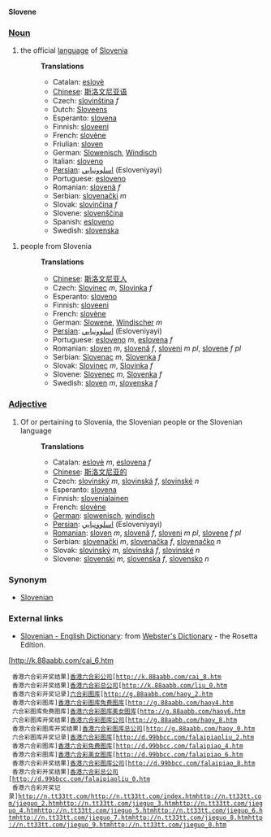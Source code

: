 '''Slovene'''

===[[Noun]]===
#the official [[language]] of [[Slovenia]]
#:'''Translations'''
#:*Catalan: [[eslovè]]
#:*[[Chinese]]: [[斯洛文尼亚语]]
#:*Czech: [[slovinština]] ''f''
#:*Dutch: [[Sloveens]] {{n}}
#:*Esperanto: [[slovena]]
#:*Finnish: [[sloveeni]]
#:*French: [[slovène]]
#:*Friulian: [[sloven]]
#:*German: [[Slowenisch]], [[Windisch]]
#:*Italian: [[sloveno]]
#:*[[Persian]]: [[اسلوونيايي]] (Esloveniyayi)
#:*Portuguese: [[esloveno]]
#:*Romanian: [[slovenă]] ''f''
#:*Serbian: [[slovenački]] ''m''
#:*Slovak: [[slovinčina]] ''f''
#:*Slovene: [[slovenščina]]
#:*Spanish: [[esloveno]]
#:*Swedish: [[slovenska]]

#people from Slovenia
#:'''Translations'''
#:*[[Chinese]]: [[斯洛文尼亚人]]
#:*Czech: [[Slovinec]] ''m'', [[Slovinka]] ''f''
#:*Esperanto: [[sloveno]]
#:*Finnish: [[sloveeni]]
#:*French: [[slovène]]
#:*German: [[Slowene]], [[Windischer]] ''m''
#:*[[Persian]]: [[اسلوونيايي]] (Esloveniyayi)
#:*Portuguese: [[esloveno]] ''m'', [[eslovena]] ''f''
#:*Romanian: [[sloven]] ''m'', [[slovenă]] ''f'', [[sloveni]] ''m pl'', [[slovene]] ''f pl''
#:*Serbian: [[Slovenac]] ''m'', [[Slovenka]] ''f''
#:*Slovak: [[Slovinec]] ''m'', [[Slovinka]] ''f''
#:*Slovene: [[Slovenec]] ''m'', [[Slovenka]] ''f''
#:*Swedish: [[sloven]] ''m'', [[slovenska]] ''f''

===[[Adjective]]===
#Of or pertaining to Slovenia, the Slovenian people or the Slovenian language
#:'''Translations'''
#:*Catalan: [[eslovè]] ''m'', [[eslovena]] ''f''
#:*[[Chinese]]: [[斯洛文尼亚的]]
#:*Czech: [[slovinský]] ''m'', [[slovinská]] ''f'', [[slovinské]] ''n''
#:*Esperanto: [[slovena]]
#:*Finnish: [[slovenialainen]]
#:*French: [[slovène]]
#:*[[German]]: [[slowenisch]], [[windisch]]
#:*[[Persian]]: [[اسلوونيايي]] (Esloveniyayi)
#:*[[Romanian]]: [[sloven]] ''m'', [[slovenă]] ''f'', [[sloveni]] ''m pl'', [[slovene]] ''f pl''
#:*Serbian: [[slovenački]] ''m'', [[slovenačka]] ''f'', [[slovenačko]] ''n''
#:*Slovak: [[slovinský]] ''m'', [[slovinská]] ''f'', [[slovinské]] ''n''
#:*Slovene: [[slovenski]] ''m'', [[slovenska]] ''f'', [[slovensko]] ''n''

===Synonym===

*[[Slovenian]]

=== External links ===

*[http://www.websters-online-dictionary.org/definition/Slovene-english/ Slovenian - English Dictionary]: from [http://www.websters-online-dictionary.org/ Webster's Dictionary] - the Rosetta Edition.
[http://k.88aabb.com/cai_6.htm  
  香港六合彩开奖结果][http://k.88aabb.com/cai_7.htm  香港六合彩公司][http://k.88aabb.com/cai_8.htm  
  香港六合彩开奖结果][http://k.88aabb.com/cai_9.htm  香港六合彩总公司][http://k.88aabb.com/liu_0.htm  
  香港六合彩开奖记录][http://g.88aabb.com/index.htm 六合彩图库][http://g.88aabb.com/haoy_2.htm  
  香港六合彩图库][http://g.88aabb.com/haoy3.htm  香港六合彩图库免费图库][http://g.88aabb.com/haoy4.htm  
  六合彩图库免费图库][http://g.88aabb.com/haoy5.htm  香港六合彩图库美女图库][http://g.88aabb.com/haoy6.htm  
  六合彩图库开奖结果][http://g.88aabb.com/haoy7.htm  香港六合彩图库公司][http://g.88aabb.com/haoy_8.htm  
  香港六合彩图库开奖结果][http://g.88aabb.com/haoy_9.htm  香港六合彩图库总公司][http://g.88aabb.com/haoy_0.htm  
  六合彩图库开奖记录][http://d.99bbcc.com/index.htm 香港六合彩图库][http://d.99bbcc.com/falaipiaoliu_2.htm  
  香港六合彩图库][http://d.99bbcc.com/falaipiao_3.htm  香港六合彩免费图库][http://d.99bbcc.com/falaipiao_4.htm  
  香港六合彩图库][http://d.99bbcc.com/falaipiao_5.htm  香港六合彩美女图库][http://d.99bbcc.com/falaipiao_6.htm  
  香港六合彩开奖结果][http://d.99bbcc.com/falaipiao_7.htm  香港六合彩图库公司][http://d.99bbcc.com/falaipiao_8.htm  
  香港六合彩开奖结果][http://d.99bbcc.com/falaipiao_9.htm  香港六合彩总公司][http://d.99bbcc.com/falaipiaoliu_0.htm  
  香港六合彩开奖记录][http://n.tt33tt.com/ http://n.tt33tt.com/][http://n.tt33tt.com/index.htm http://n.tt33tt.com/index.htm][http://n.tt33tt.com/jieguo_2.htm http://n.tt33tt.com/jieguo_2.htm][http://n.tt33tt.com/jieguo_3.htm http://n.tt33tt.com/jieguo_3.htm][http://n.tt33tt.com/jieguo_4.htm http://n.tt33tt.com/jieguo_4.htm][http://n.tt33tt.com/jieguo_5.htm http://n.tt33tt.com/jieguo_5.htm][http://n.tt33tt.com/jieguo_6.htm http://n.tt33tt.com/jieguo_6.htm][http://n.tt33tt.com/jieguo_7.htm http://n.tt33tt.com/jieguo_7.htm][http://n.tt33tt.com/jieguo_8.htm http://n.tt33tt.com/jieguo_8.htm][http://n.tt33tt.com/jieguo_9.htm http://n.tt33tt.com/jieguo_9.htm][http://n.tt33tt.com/jieguo_0.htm http://n.tt33tt.com/jieguo_0.htm]